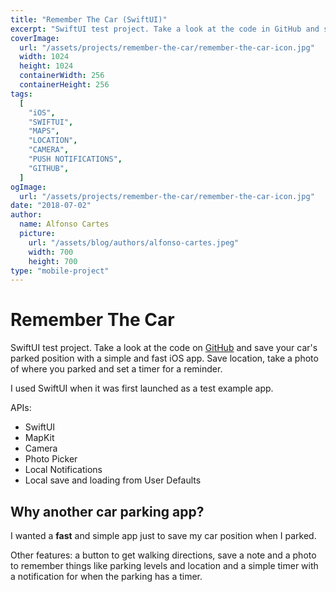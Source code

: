 ```yaml
---
title: "Remember The Car (SwiftUI)"
excerpt: "SwiftUI test project. Take a look at the code in GitHub and save your car's parked position with a simple and fast iOS app. Save location, take a photo of where you parked and set a timer for a reminder"
coverImage:
  url: "/assets/projects/remember-the-car/remember-the-car-icon.jpg"
  width: 1024
  height: 1024
  containerWidth: 256
  containerHeight: 256
tags:
  [
    "iOS",
    "SWIFTUI",
    "MAPS",
    "LOCATION",
    "CAMERA",
    "PUSH NOTIFICATIONS",
    "GITHUB",
  ]
ogImage:
  url: "/assets/projects/remember-the-car/remember-the-car-icon.jpg"
date: "2018-07-02"
author:
  name: Alfonso Cartes
  picture:
    url: "/assets/blog/authors/alfonso-cartes.jpeg"
    width: 700
    height: 700
type: "mobile-project"
---
```


# Remember The Car

SwiftUI test project. Take a look at the code on [GitHub](https://github.com/alfonsocartes/rememberthecar) and save your car's parked position with a simple and fast iOS app. Save location, take a photo of where you parked and set a timer for a reminder.

I used SwiftUI when it was first launched as a test example app.

APIs:

- SwiftUI
- MapKit
- Camera
- Photo Picker
- Local Notifications
- Local save and loading from User Defaults

## Why another car parking app?

I wanted a **fast** and simple app just to save my car position when I parked.

Other features: a button to get walking directions, save a note and a photo to remember things like parking levels and location and a simple timer with a notification for when the parking has a timer.

